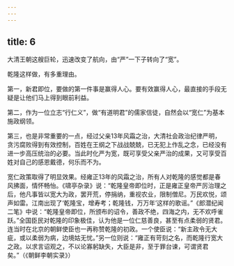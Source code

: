 ```yaml
---
---
---
```

title: 6
---



大清王朝这艘巨轮，迅速改变了航向，由“严”一下子转向了“宽”。

乾隆这样做，有多重理由。

第一，新君即位，要做的第一件事是赢得人心。要有效赢得人心，最直接的手段无疑是让他们马上得到眼前利益。

第二，作为一位立志“行仁义”，做“有道明君”的儒家信徒，自然会以“宽仁”为基本施政纲领。

第三，也是非常重要的一点，经过父亲13年风霜之治，大清社会政治纪律严明，贪污腐败得到有效控制，百姓在王纲之下战战兢兢，已无犯上作乱之念，已经没有进一步高压统治的必要。当此时化严为宽，既可享受父亲严治的成果，又可享受百姓对自己的感恩戴德，何乐而不为。

宽仁政策取得了明显效果。经雍正13年的风霜之治，所有人对乾隆的感觉都是春风拂面，情怀畅怡。《啸亭杂录》说：“乾隆皇帝即位时，正是雍正皇帝严厉治理之后，他凡事皆以宽大为政，罢开荒，停捐纳，重视农业，限制僧尼。万民欢悦，颂声如雷。江南出现了‘乾隆宝，增寿考；乾隆钱，万万年’这样的歌谣。”《郎潜纪闻二笔》中说：“乾隆皇帝即位，所颁布的诏令，善政不绝，四海之内，无不欢呼雀跃。”全国臣民对乾隆的印象极佳，认为他是一位仁慈善良，甚至有点柔弱的贤君。连当时在北京的朝鲜使臣也一再称赞乾隆的初政。一个使臣说：“新主政令无大疵，或以柔弱为病，边境姑无忧。”另一位则说：“雍正有苛刻之名，而乾隆行宽大之政。以求言诏观之，不以论寡躬缺失，大臣是非，至于罪台谏，可谓贤君矣。”（《朝鲜李朝实录》）